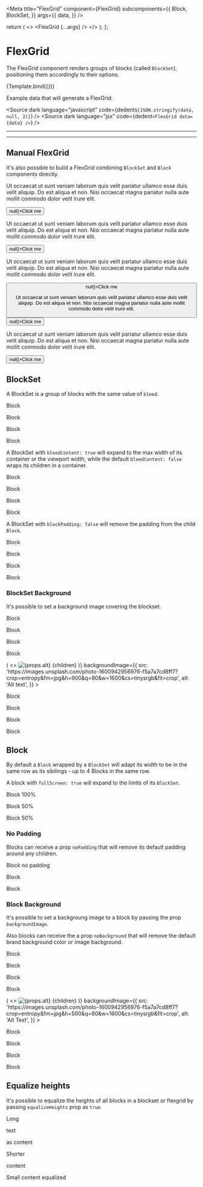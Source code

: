
<Meta
  title="FlexGrid"
  component={FlexGrid}
  subcomponents={{
    Block,
    BlockSet,
  }}
  args={{
    data,
  }}
/>

  return (
    <>
      <FlexGrid {...args} />
    </>
  );
};

# FlexGrid

The FlexGrid component renders groups of blocks (called `BlockSet`), positioning them accordingly to their options.

<Story name="Default">{Template.bind({})}</Story>

Example data that will generate a FlexGrid:

<Source dark language="javascript" code={dedent`${JSON.stringify(data, null, 2)}`} />
<Source
  dark
  language="jsx"
  code={dedent`
  <FlexGrid data={data} />
`}
/>

---

<ArgsTable of={FlexGrid} />

---

## Manual FlexGrid

It's also possible to build a FlexGrid combining `BlockSet` and `Block` components directly.

<Canvas>
  <Story name="Manual FlexGrid">
    <BlockSet>
      <Block>
        <p>
          Ut occaecat ut sunt veniam laborum quis velit pariatur ullamco esse duis velit aliquip. Do
          est aliqua et non. Nisi occaecat magna pariatur nulla aute mollit commodo dolor velit
          irure elit.
        </p>
        <button onClick={() => null}>Click me</button>
      </Block>
      <Block>
        <p>
          Ut occaecat ut sunt veniam laborum quis velit pariatur ullamco esse duis velit aliquip. Do
          est aliqua et non. Nisi occaecat magna pariatur nulla aute mollit commodo dolor velit
          irure elit.
        </p>
        <button onClick={() => null}>Click me</button>
      </Block>
      <Block>
        <p>
          Ut occaecat ut sunt veniam laborum quis velit pariatur ullamco esse duis velit aliquip. Do
          est aliqua et non. Nisi occaecat magna pariatur nulla aute mollit commodo dolor velit
          irure elit.
        </p>
        <button onClick={() => null}>Click me</butt>
      </Block>
      <Block>
        <p>
          Ut occaecat ut sunt veniam laborum quis velit pariatur ullamco esse duis velit aliquip. Do
          est aliqua et non. Nisi occaecat magna pariatur nulla aute mollit commodo dolor velit
          irure elit.
        </p>
        <button onClick={() => null}>Click me</button>
      </Block>
      <Block>
        <p>
          Ut occaecat ut sunt veniam laborum quis velit pariatur ullamco esse duis velit aliquip. Do
          est aliqua et non. Nisi occaecat magna pariatur nulla aute mollit commodo dolor velit
          irure elit.
        </p>
        <Button onClick={() => null}>Click me</Button>
      </Block>
    </BlockSet>
  </Story>
</Canvas>

## BlockSet

A BlockSet is a group of blocks with the same value of `bleed`.

<Canvas>
  <Story name="BlockSet">
    <BlockSet>
      <Block>
        <p>Block</p>
      </Block>
      <Block>
        <p>Block</p>
      </Block>
      <Block>
        <p>Block</p>
      </Block>
      <Block>
        <p>Block</p>
      </Block>
    </BlockSet>
  </Story>
</Canvas>

A BlockSet with `bleedContent: true` will expand to the max width of its container or the viewport width, while the default `bleedContent: false` wraps its children in a container.

<Canvas>
  <Story name="BlockSet bleedContent">
    <BlockSet bleedContent>
      <Block>
        <p>Block</p>
      </Block>
      <Block>
        <p>Block</p>
      </Block>
      <Block>
        <p>Block</p>
      </Block>
      <Block>
        <p>Block</p>
      </Block>
    </BlockSet>
  </Story>
</Canvas>

A BlockSet with `blockPadding: false` will remove the padding from the child `Block`.

<Canvas>
  <Story name="BlockSet no blockPadding">
    <BlockSet blockPadding={false}>
      <Block>
        <p>Block</p>
      </Block>
      <Block>
        <p>Block</p>
      </Block>
      <Block>
        <p>Block</p>
      </Block>
      <Block>
        <p>Block</p>
      </Block>
    </BlockSet>
  </Story>
</Canvas>

### BlockSet Background

It's possible to set a background image covering the blockset.

<Canvas>
  <Story name="BlockSet with background image">
    <BlockSet
      bleedBackground
      backgroundImage={{
        src:
          'https://images.unsplash.com/photo-1600942956976-f5a7a7cd8ff7?crop=entropy&fm=jpg&h=900&q=80&w=1600&cs=tinysrgb&fit=crop',
        alt: 'Alt text',
      }}
    >
      <Block noBackground>
        <p>Block</p>
      </Block>
      <Block noBackground>
        <p>Block</p>
      </Block>
      <Block>
        <p>Block</p>
      </Block>
      <Block>
        <p>Block</p>
      </Block>
    </BlockSet>
  </Story>
</Canvas>

<Canvas>
  <Story name="Blockset with custom background Component">
    <BlockSet
      blockSetStyle="dark"
      bleedBackground
      BgComp={({ children, ...props }) => (
        <>
          <img style={{ position: 'absolute' }} alt={props.alt} src={props.src} />
          {children}
        </>
      )}
      backgroundImage={{
        src:
          'https://images.unsplash.com/photo-1600942956976-f5a7a7cd8ff7?crop=entropy&fm=jpg&h=900&q=80&w=1600&cs=tinysrgb&fit=crop',
        alt: 'Alt text',
      }}
    >
      <Block noBackground>
        <p>Block</p>
      </Block>
      <Block noBackground>
        <p>Block</p>
      </Block>
      <Block>
        <p>Block</p>
      </Block>
      <Block>
        <p>Block</p>
      </Block>
    </BlockSet>
  </Story>
</Canvas>

## Block

By default a `Block` wrapped by a `BlockSet` will adapt its width to be in the same row as its sibilings - up to 4 Blocks in the same row.

A block with `fullScreen: true` will expand to the limits of its `BlockSet`.

<Canvas>
  <Story name="Block fullWidth">
    <BlockSet>
      <Block fullWidth>
        <p>Block 100%</p>
      </Block>
      <Block>
        <p>Block 50%</p>
      </Block>
      <Block>
        <p>Block 50%</p>
      </Block>
    </BlockSet>
  </Story>
</Canvas>

### No Padding

Blocks can receive a prop `noPadding` that will remove its default padding around any children.

<Canvas>
  <Story name="Block no padding">
    <BlockSet>
      <Block noPadding>
        <p>Block no padding</p>
      </Block>
      <Block>
        <p>Block</p>
      </Block>
      <Block>
        <p>Block</p>
      </Block>
    </BlockSet>
  </Story>
</Canvas>

### Block Background

It's possible to set a backgroung image to a block by passing the prop `backgroundImage`.

Also blocks can receive the a prop `noBackground` that will remove the default brand background color or image background.

<Canvas>
  <Story name="Block with background image">
    <BlockSet>
      <Block
        backgroundImage={{
          src:
            'https://images.unsplash.com/photo-1600942956976-f5a7a7cd8ff7?crop=entropy&fm=jpg&h=500&q=80&w=1600&cs=tinysrgb&fit=crop',
          alt: 'Alt Text',
        }}
      >
        <p>Block</p>
      </Block>
      <Block noBackground style={{ backgroundColor: '#CCC' }}>
        <p>Block</p>
      </Block>
      <Block>
        <p>Block</p>
      </Block>
      <Block>
        <p>Block</p>
      </Block>
    </BlockSet>
  </Story>
</Canvas>

<Canvas>
  <Story name="Block with custom background Component">
    <BlockSet>
      <Block
        BgComp={({ children, ...props }) => (
          <>
            <img
              style={{ position: 'absolute', top: 0, left: 0 }}
              alt={props.alt}
              src={props.src}
            />
            {children}
          </>
        )}
        backgroundImage={{
          src:
            'https://images.unsplash.com/photo-1600942956976-f5a7a7cd8ff7?crop=entropy&fm=jpg&h=500&q=80&w=1600&cs=tinysrgb&fit=crop',
          alt: 'Alt Text',
        }}
      >
        <p>Block</p>
      </Block>
      <Block noBackground style={{ backgroundColor: '#CCC' }}>
        <p>Block</p>
      </Block>
      <Block>
        <p>Block</p>
      </Block>
      <Block>
        <p>Block</p>
      </Block>
    </BlockSet>
  </Story>
</Canvas>

## Equalize heights

It's possible to equalize the heights of all blocks in a blockset or flexgrid by passing `equalizeHeights` prop as `true`.

<Canvas>
  <Story name="Equalize heights">
    <BlockSet>
      <Block style={{ background: 'grey' }}>
        <div style={{ background: 'lightgrey' }}>
          <p>Long</p>
          <p>text</p>
          <p>as content</p>
        </div>
      </Block>
      <Block style={{ background: 'grey' }}>
        <div style={{ background: 'lightgrey' }}>
          <p>Shorter</p>
          <p>content</p>
        </div>
      </Block>
      <Block style={{ background: 'grey' }}>
        <div style={{ flexGrow: 1, background: 'lightgrey' }}>
          <p>Small content equalized</p>
        </div>
      </Block>
    </BlockSet>
  </Story>
</Canvas>
